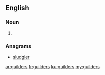 ==English==

===Noun===
{{head|en|plural}}

# {{plural of|guilder|lang=en}}

===Anagrams===
* [[sludgier#English|sludgier]]

[[ar:guilders]]
[[fr:guilders]]
[[ku:guilders]]
[[my:guilders]]